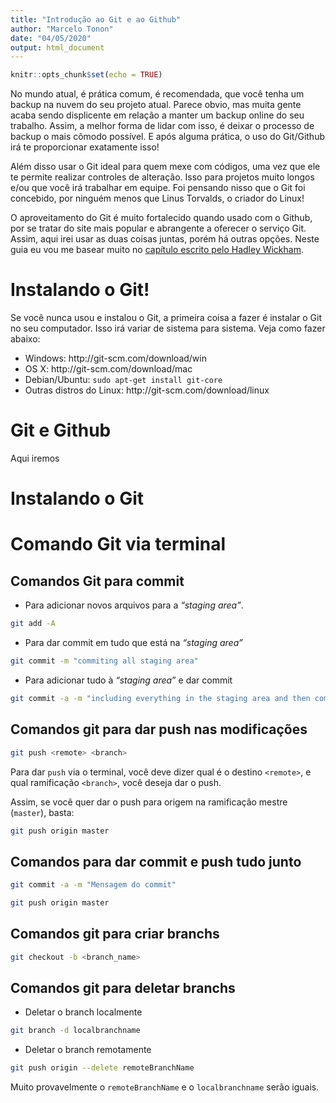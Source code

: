 ```yaml
---
title: "Introdução ao Git e ao Github"
author: "Marcelo Tonon"
date: "04/05/2020"
output: html_document
---
```


```r
knitr::opts_chunk$set(echo = TRUE)
```

No mundo atual, é prática comum, é recomendada, que você tenha um backup na nuvem do seu projeto atual. Parece obvio, mas muita gente acaba sendo displicente em relação a manter um backup online do seu trabalho. Assim, a melhor forma de lidar com isso, é deixar o processo de backup o mais cômodo possível. E após alguma prática, o uso do Git/Github irá te proporcionar exatamente isso!

Além disso usar o Git ideal para quem mexe com códigos, uma vez que ele te permite realizar controles de alteração. Isso para projetos muito longos e/ou que você irá trabalhar em equipe. Foi pensando nisso que o Git foi concebido, por ninguém menos que Linus Torvalds, o criador do Linux!

O aproveitamento do Git é muito fortalecido quando usado com o Github, por se tratar do site mais popular e abrangente a oferecer o serviço Git. Assim, aqui irei usar as duas coisas juntas, porém há outras opções. Neste guia eu vou me basear muito no [capítulo escrito pelo Hadley Wickham](http://r-pkgs.had.co.nz/git.html).

# Instalando o Git!

Se você nunca usou e instalou o Git, a primeira coisa a fazer é instalar o Git no seu computador. Isso irá variar de sistema para sistema. Veja como fazer abaixo:


 - Windows: http://git-scm.com/download/win
 - OS X: http://git-scm.com/download/mac
 - Debian/Ubuntu: ```sudo apt-get install git-core```
 - Outras distros do Linux: http://git-scm.com/download/linux







# Git e Github

Aqui iremos

# Instalando o Git

# Comando Git via terminal

## Comandos Git para commit

- Para adicionar novos arquivos para a *"staging area"*.
```bash
git add -A
```

- Para dar commit em tudo que está na *"staging area"*

```bash
git commit -m "commiting all staging area"
```

- Para adicionar tudo à *"staging area"* e dar commit

```bash
git commit -a -m "including everything in the staging area and then commiting"
```

## Comandos git para dar push nas modificações

 
```bash
git push <remote> <branch>
```

Para dar `push` via o terminal, você deve dizer qual é o destino `<remote>`, e qual ramificação `<branch>`, você deseja dar o push.

Assim, se você quer dar o push para origem na ramificação mestre (`master`), basta:

```bash
git push origin master
```

## Comandos para dar commit e push tudo junto

```bash
git commit -a -m "Mensagem do commit"

git push origin master
```


## Comandos git para criar branchs


```bash
git checkout -b <branch_name>
```

## Comandos git para deletar branchs

 - Deletar o branch localmente
```bash
git branch -d localbranchname
```

 - Deletar o branch remotamente
```bash
git push origin --delete remoteBranchName
```
 
 Muito provavelmente o `remoteBranchName` e o `localbranchname` serão iguais.
 
 